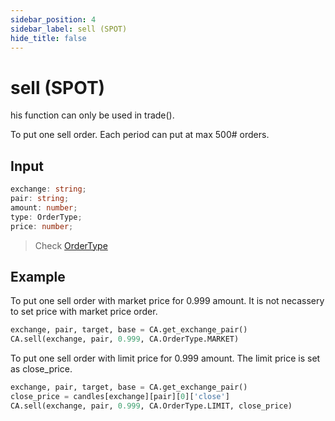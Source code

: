 ```yaml
---
sidebar_position: 4
sidebar_label: sell (SPOT)
hide_title: false
---
```



# sell (SPOT)

<Highlight color="#ffba00"> his function can only be used in trade(). </Highlight>

To put one sell order. Each period can put at max 500# orders.

## Input

```typescript
exchange: string;
pair: string;
amount: number;
type: OrderType;
price: number;
```

> Check [OrderType](/docs/developer/api/python/ca-objects/order-type)

## Example

To put one sell order with market price for 0.999 amount. It is not necassery to set price with market price order.

```python
exchange, pair, target, base = CA.get_exchange_pair()
CA.sell(exchange, pair, 0.999, CA.OrderType.MARKET)
```

To put one sell order with limit price for 0.999 amount. The limit price is set as close_price.

```python
exchange, pair, target, base = CA.get_exchange_pair()
close_price = candles[exchange][pair][0]['close']
CA.sell(exchange, pair, 0.999, CA.OrderType.LIMIT, close_price)
